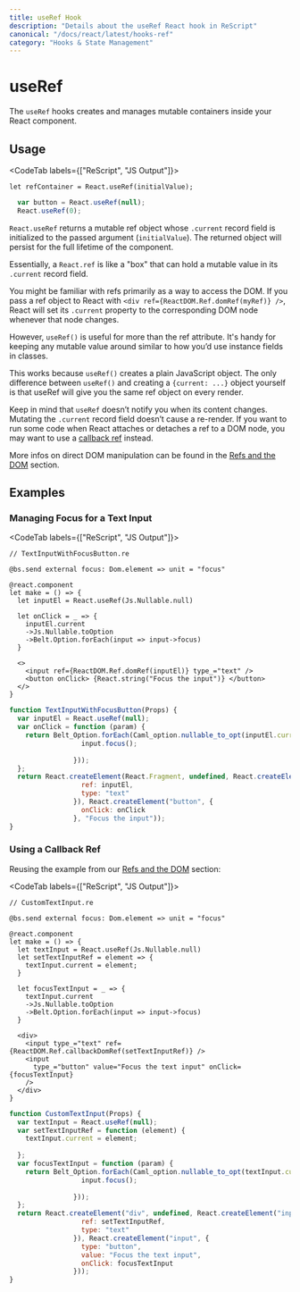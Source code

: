 ```yaml
---
title: useRef Hook
description: "Details about the useRef React hook in ReScript"
canonical: "/docs/react/latest/hooks-ref"
category: "Hooks & State Management"
---
```


# useRef

<Intro>

The `useRef` hooks creates and manages mutable containers inside your React component.

</Intro>

## Usage

<CodeTab labels={["ReScript", "JS Output"]}>

```res
let refContainer = React.useRef(initialValue);
```

```js
  var button = React.useRef(null);
  React.useRef(0);
```

</CodeTab>

`React.useRef` returns a mutable ref object whose `.current` record field is initialized to the passed argument (`initialValue`). The returned object will persist for the full lifetime of the component.

Essentially, a `React.ref` is like a "box" that can hold a mutable value in its `.current` record field.

You might be familiar with refs primarily as a way to access the DOM. If you pass a ref object to React with `<div ref={ReactDOM.Ref.domRef(myRef)} />`, React will set its `.current` property to the corresponding DOM node whenever that node changes.

However, `useRef()` is useful for more than the ref attribute. It's handy for keeping any mutable value around similar to how you’d use instance fields in classes.

This works because `useRef()` creates a plain JavaScript object. The only difference between `useRef()` and creating a `{current: ...}` object yourself is that useRef will give you the same ref object on every render.


Keep in mind that `useRef` doesn’t notify you when its content changes. Mutating the `.current` record field doesn’t cause a re-render. If you want to run some code when React attaches or detaches a ref to a DOM node, you may want to use a [callback ref](./refs-and-the-dom#callback-refs) instead.

More infos on direct DOM manipulation can be found in the [Refs and the DOM](./refs-and-the-dom) section.

## Examples

### Managing Focus for a Text Input


<CodeTab labels={["ReScript", "JS Output"]}>

```res
// TextInputWithFocusButton.re

@bs.send external focus: Dom.element => unit = "focus"

@react.component
let make = () => {
  let inputEl = React.useRef(Js.Nullable.null)

  let onClick = _ => {
    inputEl.current
    ->Js.Nullable.toOption
    ->Belt.Option.forEach(input => input->focus)
  }

  <>
    <input ref={ReactDOM.Ref.domRef(inputEl)} type_="text" />
    <button onClick> {React.string("Focus the input")} </button>
  </>
}
```

```js
function TextInputWithFocusButton(Props) {
  var inputEl = React.useRef(null);
  var onClick = function (param) {
    return Belt_Option.forEach(Caml_option.nullable_to_opt(inputEl.current), (function (input) {
                  input.focus();
                  
                }));
  };
  return React.createElement(React.Fragment, undefined, React.createElement("input", {
                  ref: inputEl,
                  type: "text"
                }), React.createElement("button", {
                  onClick: onClick
                }, "Focus the input"));
}
```

</CodeTab>

### Using a Callback Ref

Reusing the example from our [Refs and the DOM](./refs-and-the-dom#callback-refs) section:

<CodeTab labels={["ReScript", "JS Output"]}>

```res
// CustomTextInput.re

@bs.send external focus: Dom.element => unit = "focus"

@react.component
let make = () => {
  let textInput = React.useRef(Js.Nullable.null)
  let setTextInputRef = element => {
    textInput.current = element;
  }

  let focusTextInput = _ => {
    textInput.current
    ->Js.Nullable.toOption
    ->Belt.Option.forEach(input => input->focus)
  }

  <div>
    <input type_="text" ref={ReactDOM.Ref.callbackDomRef(setTextInputRef)} />
    <input
      type_="button" value="Focus the text input" onClick={focusTextInput}
    />
  </div>
}
```

```js
function CustomTextInput(Props) {
  var textInput = React.useRef(null);
  var setTextInputRef = function (element) {
    textInput.current = element;
    
  };
  var focusTextInput = function (param) {
    return Belt_Option.forEach(Caml_option.nullable_to_opt(textInput.current), (function (input) {
                  input.focus();
                  
                }));
  };
  return React.createElement("div", undefined, React.createElement("input", {
                  ref: setTextInputRef,
                  type: "text"
                }), React.createElement("input", {
                  type: "button",
                  value: "Focus the text input",
                  onClick: focusTextInput
                }));
}
```

</CodeTab>
